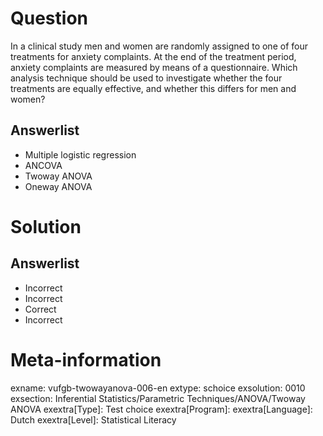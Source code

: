 Question
========

In a clinical study men and women are randomly assigned to one of four treatments for anxiety complaints. At the end of the treatment period, anxiety complaints are measured by means of a questionnaire. Which analysis technique should be used to investigate whether the four treatments are equally effective, and whether this differs for men and women?
  
Answerlist
----------
* Multiple logistic regression
* ANCOVA
* Twoway ANOVA
* Oneway ANOVA


Solution
========

Answerlist
----------
* Incorrect
* Incorrect
* Correct
* Incorrect

Meta-information
================
exname: vufgb-twowayanova-006-en
extype: schoice
exsolution: 0010
exsection: Inferential Statistics/Parametric Techniques/ANOVA/Twoway ANOVA
exextra[Type]: Test choice
exextra[Program]: 
exextra[Language]: Dutch
exextra[Level]: Statistical Literacy
